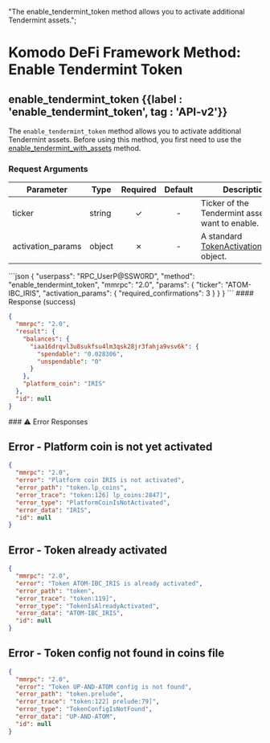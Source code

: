   "The enable_tendermint_token method allows you to activate additional Tendermint assets.";

# Komodo DeFi Framework Method: Enable Tendermint Token

## enable\_tendermint\_token {{label : 'enable_tendermint_token', tag : 'API-v2'}}

The `enable_tendermint_token` method allows you to activate additional Tendermint assets. Before using this method, you first need to use the [enable\_tendermint\_with\_assets](/komodo-defi-framework/api/v20/coin_activation/enable_tendermint_with_assets/) method.

### Request Arguments

| Parameter          | Type   | Required | Default | Description                                                                                                            |
| ------------------ | ------ | :------: | :-----: | ---------------------------------------------------------------------------------------------------------------------- |
| ticker             | string |     ✓    |    -    | Ticker of the Tendermint asset you want to enable.                                                                     |
| activation\_params | object |     ✗    |    -    | A standard [TokenActivationParams](/komodo-defi-framework/api/common_structures/nfts/#token-activation-params) object. |

<CodeGroup title="Enable Tendermint Token" tag="POST" label="enable_tendermint_token" mm2MethodDecorate="true">
  ```json
  {
    "userpass": "RPC_UserP@SSW0RD",
    "method": "enable_tendermint_token",
    "mmrpc": "2.0",
    "params": {
      "ticker": "ATOM-IBC_IRIS",
      "activation_params": {
        "required_confirmations": 3
      }
    }
  }
  ```
</CodeGroup>

<CollapsibleSection expandedText="Hide Enable Tendermint Token Response" collapsedText="Show Enable Tendermint Token Response">
  #### Response (success)

  ```json
  {
    "mmrpc": "2.0",
    "result": {
      "balances": {
        "iaa16drqvl3u8sukfsu4lm3qsk28jr3fahja9vsv6k": {
          "spendable": "0.028306",
          "unspendable": "0"
        }
      },
      "platform_coin": "IRIS"
    },
    "id": null
  }
  ```
</CollapsibleSection>

<CollapsibleSection expandedText="Hide Error Responses" collapsedText="Show Error Responses">
  ### ⚠️ Error Responses

  ## Error - Platform coin is not yet activated

  ```json
  {
    "mmrpc": "2.0",
    "error": "Platform coin IRIS is not activated",
    "error_path": "token.lp_coins",
    "error_trace": "token:126] lp_coins:2847]",
    "error_type": "PlatformCoinIsNotActivated",
    "error_data": "IRIS",
    "id": null
  }
  ```

  ## Error - Token already activated

  ```json
  {
    "mmrpc": "2.0",
    "error": "Token ATOM-IBC_IRIS is already activated",
    "error_path": "token",
    "error_trace": "token:119]",
    "error_type": "TokenIsAlreadyActivated",
    "error_data": "ATOM-IBC_IRIS",
    "id": null
  }
  ```

  ## Error - Token config not found in coins file

  ```json
  {
    "mmrpc": "2.0",
    "error": "Token UP-AND-ATOM config is not found",
    "error_path": "token.prelude",
    "error_trace": "token:122] prelude:79]",
    "error_type": "TokenConfigIsNotFound",
    "error_data": "UP-AND-ATOM",
    "id": null
  }
  ```
</CollapsibleSection>
